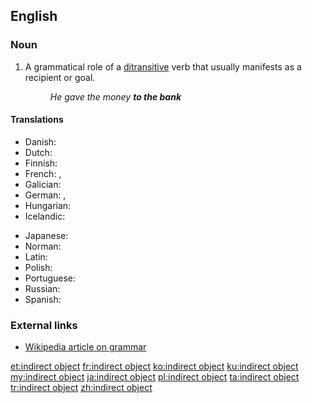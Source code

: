 {{also|indirect-object}}
==English==
{{wikipedia}}

===Noun===
{{en-noun|head=[[indirect]] [[object]]}}

# {{lb|en|grammar}} A grammatical role of a [[ditransitive]] verb that usually manifests as a recipient or goal.
#: ''He gave the money '''to the bank'''''

====Translations====
{{trans-top|grammatical term}}
* Danish: {{t|da|hensynsled|n}}
* Dutch: {{t+|nl|meewerkend voorwerp|n}}
* Finnish: {{t|fi|epäsuora objekti}}
* French: {{t|fr|complément d'object indirect|m}}, {{t|fr|C.O.I.|m}}
* Galician: {{t|gl|obxecto indirecto|m}}
* German: {{t+|de|Dativobjekt|n}}, {{t+|de|indirektes Objekt|n}}
* Hungarian: {{t+|hu|részeshatározó}}
* Icelandic: {{t|is|óbeint andlag|n}}
{{trans-mid}}
* Japanese: {{t|ja|間接目的語|tr=かくせつもくてきご, kansetsu mokutekigo|sc=Jpan}}
* Norman: {{t|nrf|objet îndirect|m}}
* Latin: {{t|la|res obliqua|f}}
* Polish: {{t|pl|dopełnienie dalsze|n}}
* Portuguese: {{t+|pt|objeto indireto|m}}
* Russian: {{t|ru|ко́свенное дополне́ние|n}}
* Spanish: {{t|es|complemento indirecto|m}}
{{trans-bottom}}

===External links===
* [[w:grammar|Wikipedia article on grammar]]

[[et:indirect object]]
[[fr:indirect object]]
[[ko:indirect object]]
[[ku:indirect object]]
[[my:indirect object]]
[[ja:indirect object]]
[[pl:indirect object]]
[[ta:indirect object]]
[[tr:indirect object]]
[[zh:indirect object]]